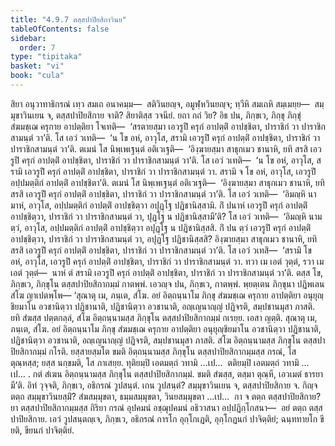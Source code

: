 ```yaml
---
title: "4.9.7 ตสฺสปาปิยสิกาวินย"
tableOfContents: false
sidebar:
  order: 7
type: "tipitaka"
basket: "vi"
book: "cula"
---
```



<DynamicBreadcrumb />

<Division number="238" book="cula">

<Paragraph number="981" book="cula">
สิยา อนุวาทาธิกรณํ เทฺว สมเถ อนาคมฺม—  สติวินยญฺจ, อมูฬฺหวินยญฺจ; ทฺวีหิ สมเถหิ สมฺเมยฺย—  สมฺมุขาวินเยน จ, ตสฺสปาปิยสิกาย จาติ? สิยาติสฺส วจนียํ. ยถา กถํ วิย? อิธ ปน, ภิกฺขเว, ภิกฺขุ ภิกฺขุํ สํฆมชฺเฌ ครุกาย อาปตฺติยา โจเทติ—  ‘สรตายสฺมา เอวรูปิํ ครุกํ อาปตฺติํ อาปชฺชิตา, ปาราชิกํ วา ปาราชิกสามนฺตํ วา’ติ. โส เอวํ วเทติ—  ‘น โข อหํ, อาวุโส, สรามิ เอวรูปิํ ครุกํ อาปตฺติํ อาปชฺชิตา, ปาราชิกํ วา ปาราชิกสามนฺตํ วา’ติ. ตเมนํ โส นิพฺเพเฐนฺตํ อติเวเฐติ—  ‘อิงฺฆายสฺมา สาธุกเมว ชานาหิ, ยทิ สรสิ เอวรูปิํ ครุกํ อาปตฺติํ อาปชฺชิตา, ปาราชิกํ วา ปาราชิกสามนฺตํ วา’ติ. โส เอวํ วเทติ—  ‘น โข อหํ, อาวุโส, สรามิ เอวรูปิํ ครุกํ อาปตฺติํ อาปชฺชิตา, ปาราชิกํ วา ปาราชิกสามนฺตํ วา. สรามิ จ โข อหํ, อาวุโส, เอวรูปิํ อปฺปมตฺติกํ อาปตฺติํ อาปชฺชิตา’ติ. ตเมนํ โส นิพฺเพเฐนฺตํ อติเวเฐติ—  ‘อิงฺฆายสฺมา สาธุกเมว ชานาหิ, ยทิ สรสิ เอวรูปิํ ครุกํ อาปตฺติํ อาปชฺชิตา, ปาราชิกํ วา ปาราชิกสามนฺตํ วา’ติ. โส เอวํ วเทติ—  ‘อิมญฺหิ นามาหํ, อาวุโส, อปฺปมตฺติกํ อาปตฺติํ อาปชฺชิตฺวา อปุฏฺโฐ ปฏิชานิสฺสามิ. กิํ ปนาหํ เอวรูปิํ ครุกํ อาปตฺติํ อาปชฺชิตฺวา, ปาราชิกํ วา ปาราชิกสามนฺตํ วา, ปุฏฺโฐ น ปฏิชานิสฺสามี’ติ? โส เอวํ วเทติ—  ‘อิมญฺหิ นาม ตฺวํ, อาวุโส, อปฺปมตฺติกํ อาปตฺติํ อาปชฺชิตฺวา อปุฏฺโฐ น ปฏิชานิสฺสสิ. กิํ ปน ตฺวํ เอวรูปิํ ครุกํ อาปตฺติํ อาปชฺชิตฺวา, ปาราชิกํ วา ปาราชิกสามนฺตํ วา, อปุฏฺโฐ ปฏิชานิสฺสสิ? อิงฺฆายสฺมา สาธุกเมว ชานาหิ, ยทิ สรสิ เอวรูปิํ ครุกํ อาปตฺติํ อาปชฺชิตา, ปาราชิกํ วา ปาราชิกสามนฺตํ วา’ติ. โส เอวํ วเทสิ—  ‘สรามิ โข อหํ, อาวุโส, เอวรูปิํ ครุกํ อาปตฺติํ อาปชฺชิตา, ปาราชิกํ วา ปาราชิกสามนฺตํ วา. ทวา เม เอตํ วุตฺตํ, รวา เม เอตํ วุตฺตํ—  นาหํ ตํ สรามิ เอวรูปิํ ครุกํ อาปตฺติํ อาปชฺชิตา, ปาราชิกํ วา ปาราชิกสามนฺตํ วา’ติ. ตสฺส โข, ภิกฺขเว, ภิกฺขุโน ตสฺสปาปิยสิกากมฺมํ กาตพฺพํ. เอวญฺจ ปน, ภิกฺขเว, กาตพฺพํ. พฺยตฺเตน ภิกฺขุนา ปฏิพเลน สํโฆ ญาเปตพฺโพ—
</Paragraph>

<Paragraph number="982" book="cula">
‘สุณาตุ เม, ภนฺเต, สํโฆ. อยํ อิตฺถนฺนาโม ภิกฺขุ สํฆมชฺเฌ ครุกาย อาปตฺติยา อนุยุญฺชิยมาโน อวชานิตฺวา ปฏิชานาติ, ปฏิชานิตฺวา อวชานาติ, อญฺเญนาญฺญํ ปฏิจรติ, สมฺปชานมุสา ภาสติ. ยทิ สํฆสฺส ปตฺตกลฺลํ, สํโฆ อิตฺถนฺนามสฺส ภิกฺขุโน ตสฺสปาปิยสิกากมฺมํ กเรยฺย. เอสา ญตฺติ.
</Paragraph>

<Paragraph number="983" book="cula">
สุณาตุ เม, ภนฺเต, สํโฆ. อยํ อิตฺถนฺนาโม ภิกฺขุ สํฆมชฺเฌ ครุกาย อาปตฺติยา อนุยุญฺชิยมาโน อวชานิตฺวา ปฏิชานาติ, ปฏิชานิตฺวา อวชานาติ, อญฺเญนาญฺญํ ปฏิจรติ, สมฺปชานมุสา ภาสติ. สํโฆ อิตฺถนฺนามสฺส ภิกฺขุโน ตสฺสปาปิยสิกากมฺมํ กโรติ. ยสฺสายสฺมโต ขมติ อิตฺถนฺนามสฺส ภิกฺขุโน ตสฺสปาปิยสิกากมฺมสฺส กรณํ, โส ตุณฺหสฺส; ยสฺส นกฺขมติ, โส ภาเสยฺย.
</Paragraph>

<Paragraph number="984" book="cula">
ทุติยมฺปิ เอตมตฺถํ วทามิ …เป…  ตติยมฺปิ เอตมตฺถํ วทามิ …เป… .
</Paragraph>

<Paragraph number="985" book="cula">
กตํ สํเฆน อิตฺถนฺนามสฺส ภิกฺขุโน ตสฺสปาปิยสิกากมฺมํ. ขมติ สํฆสฺส, ตสฺมา ตุณฺหี, เอวเมตํ ธารยามี’ติ.
</Paragraph>

<Paragraph number="986" book="cula">
อิทํ วุจฺจติ, ภิกฺขเว, อธิกรณํ วูปสนฺตํ. เกน วูปสนฺตํ? สมฺมุขาวินเยน จ, ตสฺสปาปิยสิกาย จ. กิญฺจ ตตฺถ สมฺมุขาวินยสฺมิํ? สํฆสมฺมุขตา, ธมฺมสมฺมุขตา, วินยสมฺมุขตา …เป…  กา จ ตตฺถ ตสฺสปาปิยสิกาย? ยา ตสฺสปาปิยสิกากมฺมสฺส กิริยา กรณํ อุปคมนํ อชฺฌุปคมนํ อธิวาสนา อปฺปฏิกฺโกสนา—  อยํ ตตฺถ ตสฺสปาปิยสิกาย. เอวํ วูปสนฺตญฺเจ, ภิกฺขเว, อธิกรณํ การโก อุกฺโกเฏติ, อุกฺโกฏนกํ ปาจิตฺติยํ; ฉนฺททายโก ขียติ, ขียนกํ ปาจิตฺติยํ.
</Paragraph>
</Division>